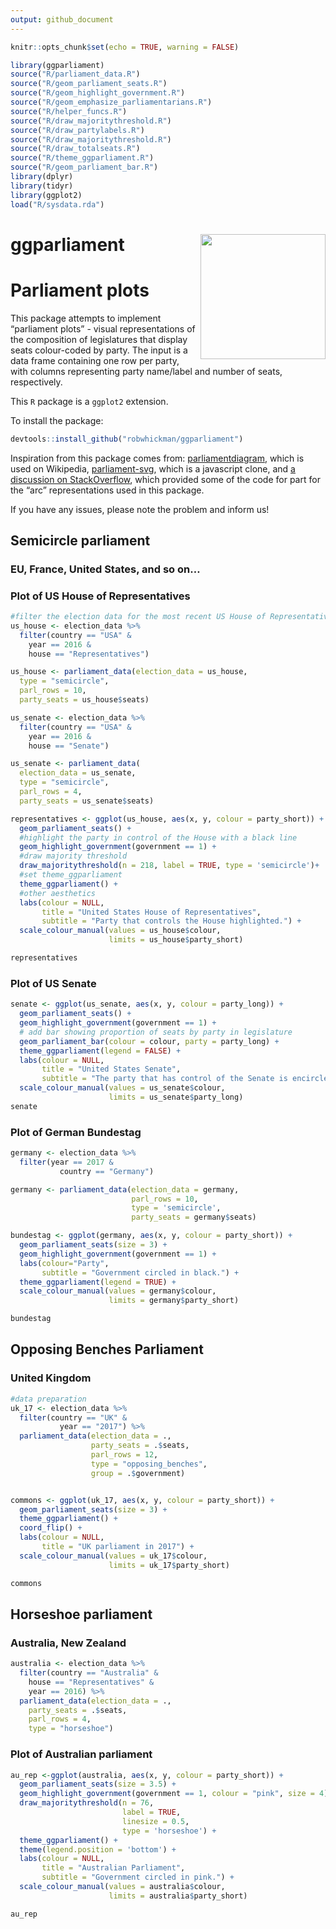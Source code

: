 ```yaml
---
output: github_document
---
```


<!-- README.md is generated from README.Rmd. Please edit that file -->


```r
knitr::opts_chunk$set(echo = TRUE, warning = FALSE)

library(ggparliament)
source("R/parliament_data.R")
source("R/geom_parliament_seats.R")
source("R/geom_highlight_government.R")
source("R/geom_emphasize_parliamentarians.R")
source("R/helper_funcs.R")
source("R/draw_majoritythreshold.R")
source("R/draw_partylabels.R")
source("R/draw_majoritythreshold.R")
source("R/draw_totalseats.R")
source("R/theme_ggparliament.R")
source("R/geom_parliament_bar.R")
library(dplyr)
library(tidyr)
library(ggplot2)
load("R/sysdata.rda")
```

# ggparliament <img src = "figure/HexSticker.png" align = "right" width = "200"/>

# Parliament plots


This package attempts to implement "parliament plots" - visual representations of the composition of legislatures that display seats colour-coded by party. The input is a data frame containing one row per party, with columns representing party name/label and number of seats, respectively.

This `R` package is a `ggplot2` extension.

To install the package:
```r
devtools::install_github("robwhickman/ggparliament")
```

Inspiration from this package comes from: [parliamentdiagram](https://github.com/slashme/parliamentdiagram), which
is used on Wikipedia, [parliament-svg](https://github.com/juliuste/parliament-svg), which is a javascript clone, and [a discussion on StackOverflow](http://stackoverflow.com/questions/42729174/creating-a-half-donut-or-parliamentary-seating-chart), which provided some of the code for part for the "arc" representations used in this package.


If you have any issues, please note the problem and inform us!

## Semicircle parliament

### EU, France, United States, and so on...


### Plot of US House of Representatives


```r
#filter the election data for the most recent US House of Representatives
us_house <- election_data %>%
  filter(country == "USA" &
    year == 2016 &
    house == "Representatives")

us_house <- parliament_data(election_data = us_house,
  type = "semicircle",
  parl_rows = 10,
  party_seats = us_house$seats)

us_senate <- election_data %>%
  filter(country == "USA" &
    year == 2016 &
    house == "Senate")

us_senate <- parliament_data(
  election_data = us_senate,
  type = "semicircle",
  parl_rows = 4,
  party_seats = us_senate$seats)

```

```r
representatives <- ggplot(us_house, aes(x, y, colour = party_short)) +
  geom_parliament_seats() + 
  #highlight the party in control of the House with a black line
  geom_highlight_government(government == 1) +
  #draw majority threshold
  draw_majoritythreshold(n = 218, label = TRUE, type = 'semicircle')+
  #set theme_ggparliament
  theme_ggparliament() +
  #other aesthetics
  labs(colour = NULL, 
       title = "United States House of Representatives",
       subtitle = "Party that controls the House highlighted.") +
  scale_colour_manual(values = us_house$colour, 
                      limits = us_house$party_short) 

representatives
```

### Plot of US Senate

```r
senate <- ggplot(us_senate, aes(x, y, colour = party_long)) +
  geom_parliament_seats() + 
  geom_highlight_government(government == 1) +
  # add bar showing proportion of seats by party in legislature
  geom_parliament_bar(colour = colour, party = party_long) + 
  theme_ggparliament(legend = FALSE) +
  labs(colour = NULL, 
       title = "United States Senate",
       subtitle = "The party that has control of the Senate is encircled in black.") +
  scale_colour_manual(values = us_senate$colour,
                      limits = us_senate$party_long)
senate 
```


### Plot of German Bundestag

```r
germany <- election_data %>%
  filter(year == 2017 & 
           country == "Germany") 

germany <- parliament_data(election_data = germany, 
                           parl_rows = 10,
                           type = 'semicircle',
                           party_seats = germany$seats)

bundestag <- ggplot(germany, aes(x, y, colour = party_short)) +
  geom_parliament_seats(size = 3) +
  geom_highlight_government(government == 1) + 
  labs(colour="Party",
       subtitle = "Government circled in black.") +  
  theme_ggparliament(legend = TRUE) +
  scale_colour_manual(values = germany$colour, 
                      limits = germany$party_short) 

bundestag
```

## Opposing Benches Parliament

### United Kingdom

```r
#data preparation
uk_17 <- election_data %>% 
  filter(country == "UK" & 
           year == "2017") %>% 
  parliament_data(election_data = .,
                  party_seats = .$seats,
                  parl_rows = 12,
                  type = "opposing_benches",
                  group = .$government)


commons <- ggplot(uk_17, aes(x, y, colour = party_short)) +
  geom_parliament_seats(size = 3) + 
  theme_ggparliament() + 
  coord_flip() + 
  labs(colour = NULL, 
       title = "UK parliament in 2017") +
  scale_colour_manual(values = uk_17$colour, 
                      limits = uk_17$party_short)

commons

```



## Horseshoe parliament

### Australia, New Zealand

```r
australia <- election_data %>%
  filter(country == "Australia" &
    house == "Representatives" &
    year == 2016) %>% 
  parliament_data(election_data = .,
    party_seats = .$seats,
    parl_rows = 4,
    type = "horseshoe")
```

### Plot of Australian parliament

```r
au_rep <-ggplot(australia, aes(x, y, colour = party_short)) +
  geom_parliament_seats(size = 3.5) + 
  geom_highlight_government(government == 1, colour = "pink", size = 4) + 
  draw_majoritythreshold(n = 76, 
                         label = TRUE, 
                         linesize = 0.5,
                         type = 'horseshoe') + 
  theme_ggparliament() +
  theme(legend.position = 'bottom') + 
  labs(colour = NULL,
       title = "Australian Parliament",
       subtitle = "Government circled in pink.") +
  scale_colour_manual(values = australia$colour, 
                      limits = australia$party_short) 

au_rep
```





